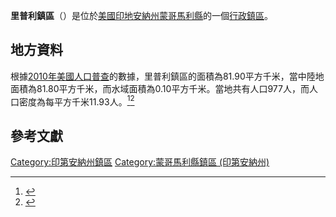 {{noteTA
|G1=USState
|G2=地名
|G3=Unit
}}
{{Infobox settlement
|official_name            = 里普利鎮區
|native_name = Ripley Township
|settlement_type          = [[行政鎮區|行政鎮區]]
|image_skyline            = 
|imagesize                = 
|image_map                = Map highlighting Ripley Township, Montgomery County, Indiana.svg
|mapsize                  = 250px
|pushpin_map  =USA Indiana
|pushpin_label = 里普利鎮區
|pushpin_label_position   = top
|pushpin_map_caption      = 里普利鎮區在印地安納州的位置
|subdivision_type         = [[世界政區索引|國家]]
|subdivision_type1        = [[美国州份|州份]]
|subdivision_type2        = [[印地安納州行政区划|縣]]
|subdivision_name         = [[美国|美国]]
|subdivision_name1        = [[印地安納州|印地安納州]]
|subdivision_name2        = [[蒙哥馬利縣_(印地安納州)|蒙哥馬利縣]]
|elevation_ft             = 781
|elevation_m              = 238
|timezone                 = [[北美东部時區|北美东部時區]]
|area_total_km2           = 81.90
|area_land_km2            = 81.80
|area_water_km2           = 0.10
|area_total_sq_mi         = 
|area_land_sq_mi          = 
|area_water_sq_mi         = 
|population_as_of         = [[2010年美國人口普查|2010]]
|population_footnotes     = 
|population_total         = 977
|population_density_km2   = auto
|population_density_sq_mi = auto
|utc_offset               = -5
|coordinates              = {{coord|39|59|40|N|87|02|41|W|display=inline,title}}
| coor_pinpoint           = 
| coordinates_footnotes   = 
|timezone_DST             = EDT
|utc_offset_DST           = -4
|postal_code_type         = [[美國郵區編號|郵區編號]]
|postal_code              = 47916, 47933, 47990
|area_code                = {{link-en|北美电话区号765|Area code 765|765}}
|blank_name = [[地名信息系统|GNIS ID]]
|blank_info = 453594
}}
'''里普利鎮區'''（{{lang-en|Ripley Township}}）是位於[[美國|美國]][[印地安納州|印地安納州]][[蒙哥馬利縣_(印地安納州)|蒙哥馬利縣]]的一個[[行政鎮區|行政鎮區]]。

== 地方資料 ==
根據[[2010年美國人口普查|2010年美國人口普查]]的數據，里普利鎮區的面積為81.90平方千米，當中陸地面積為81.80平方千米，而水域面積為0.10平方千米。當地共有人口977人，而人口密度為每平方千米11.93人。<ref name="GR8">{{cite web|url=http://factfinder2.census.gov|publisher=[[美国人口调查局|美国人口调查局]]|accessdate=2011-05-14|title=American FactFinder|archive-date=2013-09-11|archive-url=https://web.archive.org/web/20130911234518/http://factfinder2.census.gov/|dead-url=no}}</ref><ref>{{cite web|url=https://www.citypopulation.de/en/usa/indiana/admin/|title=USA: Indiana (Counties and Townships) - City Population}}</ref>

== 參考文獻 ==
{{reflist}}

{{蒙哥馬利縣 (印地安納州)}}

{{DEFAULTSORT:Ripley Township}}
[[Category:印第安納州鎮區|Category:印第安納州鎮區]]
[[Category:蒙哥馬利縣鎮區_(印第安納州)|Category:蒙哥馬利縣鎮區 (印第安納州)]]

{{Indiana-geo-stub}}